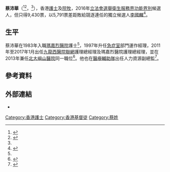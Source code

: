 {{Multiple issues|
{{Expand|time=2016-09-08T03:10:03+00:00}}
{{Expert|time=2016-09-08}} }}

'''蔡沛華'''（{{lang-en|Philip Choi Pui-wah}}<ref name=self>{{Cite web|url=https://www.facebook.com/philipchoi.2016/about/?entry_point=page_nav_about_item&tab=page_info|title=關於蔡沛華Philip Choi|accessdate=2016-09-08|work=Facebook}}</ref><ref name=info>{{Cite web|url=http://www.elections.gov.hk/legco2016/pdf/intro_to_can/E_E%202.pdf|title=衛生服務界功能界別候選人簡介|accessdate=2016-09-08|work=2016立法會選舉|archive-date=2016-09-10|archive-url=https://web.archive.org/web/20160910123212/http://www.elections.gov.hk/legco2016/pdf/intro_to_can/E_E%202.pdf|dead-url=no}}</ref>{{MH}}，{{bd|1957年}}<ref name=info/>），香港[[護士|護士]]及[[院牧|院牧]]，2016年[[2016年香港立法會選舉|立法會選舉]][[衛生服務界功能界別|衛生服務界功能界別]]候選人，但只得9,430票，以5,791票差距敗給競逐連任的獨立候選人[[李國麟_(議員)|李國麟]]<ref>{{Cite web|url=http://topick.hket.com/article/1495160/%E6%9D%8E%E5%9C%8B%E9%BA%9F15,221%E7%A5%A8%E6%88%90%E5%8A%9F%E9%80%A3%E4%BB%BB%E8%A1%9B%E7%94%9F%E6%9C%8D%E5%8B%99%E7%95%8C%E8%AD%B0%E5%93%A1|title=李國麟15,221票成功連任衛生服務界議員|date=2016-09-05|accessdate=2016-09-08|work=TOPick|archive-date=2016-09-08|archive-url=https://web.archive.org/web/20160908053105/http://topick.hket.com/article/1495160/%E6%9D%8E%E5%9C%8B%E9%BA%9F15,221%E7%A5%A8%E6%88%90%E5%8A%9F%E9%80%A3%E4%BB%BB%E8%A1%9B%E7%94%9F%E6%9C%8D%E5%8B%99%E7%95%8C%E8%AD%B0%E5%93%A1|dead-url=no}}</ref>。

== 生平 ==
蔡沛華在1983年入職[[瑪嘉烈醫院|瑪嘉烈醫院]]護士<ref name=self/>，1997年升任[[急症室|急症室]]部門運作經理，2011年至2017年1月出任[[九龍西醫院聯網|九龍西醫院聯網]]護理總經理及瑪嘉烈醫院護理總經理，並在2013年兼任[[北大嶼山醫院|北大嶼山醫院]]同一職位<ref>{{Cite web|url=http://www.hospitalchap.org.hk/2k10/-publishing-56/2016/167/4252-2016-07-21-02-33-31|title=護理‧護你：領人導心 傳承使命|date=2016-07-21|accessdate=2016-09-08|work=香港醫院院牧事工}}{{dead link|date=2018年4月 |bot=InternetArchiveBot |fix-attempted=yes }}</ref>。他也在[[醫療輔助隊|醫療輔助隊]]出任人力資源副總監<ref>{{Cite web|url=http://www.ams.gov.hk/chi/organ.htm|title=醫療輔助隊 -關於我們- 組織|accessdate=2016-09-08|work=醫療輔助隊|archive-date=2016-04-16|archive-url=https://web.archive.org/web/20160416063127/http://www.ams.gov.hk/chi/organ.htm|dead-url=no}}</ref>。

==參考資料==
<references />

==外部連結==
*{{facebook|philipchoi.2016}}

{{DEFAULTSORT:C}}
[[Category:香港護士|Category:香港護士]]
[[Category:香港基督徒|Category:香港基督徒]]
[[Category:蔡姓|Category:蔡姓]]